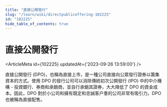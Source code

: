 ```yaml
---
title: "直接公開發行"
slug: "/learn/wiki/directpublicoffering-102225"
id: "102225"
hide_table_of_contents: true
---
```



# 直接公開發行

<ArticleMeta id={102225} updatedAt={'2023-09-26 13:59:00'} />
<div className='border-solid border-b border-t-0 my-4 border-[var(--ifm-color-gray-300)]' />

直接公開發行 (DPO)，也稱為直接上市，是一種公司直接向公眾發行證券以籌集資本的方式。使用 DPO 的發行公司可以消除傳統初次公開發行 (IPO) 中的中介機構 - 投資銀行、券商和承銷商，並自行承銷其證券，大大降低了 DPO 的資金成本。因此，DPO 對於小公司和擁有既定和忠誠客户羣的公司非常有吸引力。DPO 也被稱為直接配售。
